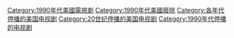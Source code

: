 [[Category:1990年代美國電視劇|Category:1990年代美國電視劇]]
[[Category:1990年代美國廢除|Category:1990年代美國廢除]]
[[Category:各年代停播的美国电视剧|Category:各年代停播的美国电视剧]]
[[Category:20世纪停播的美国电视剧|Category:20世纪停播的美国电视剧]]
[[Category:1990年代停播的电视剧|Category:1990年代停播的电视剧]]